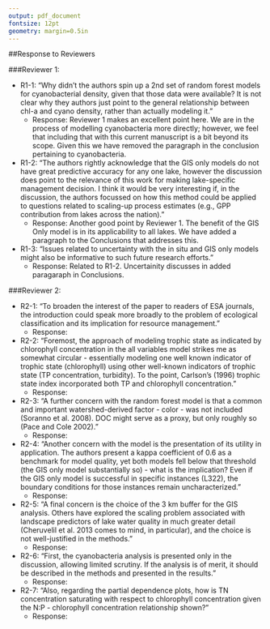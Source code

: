 ---
output: pdf_document
fontsize: 12pt
geometry: margin=0.5in
---

##Response to Reviewers

###Reviewer 1: 

- R1-1: "Why didn't the authors spin up a 2nd set of random forest models for cyanobacterial density, given that those data were available? It is not clear why they authors just point to the general relationship between chl-a and cyano density, rather than actually modeling it."
    - Response: Reviewer 1 makes an excellent point here.  We are in the process of modelling cyanobacteria more directly; however, we feel that including that with this current manuscript is a bit beyond its scope.  Given this we have removed the paragraph in the conclusion pertaining to cyanobacteria. 
    
- R1-2: "The authors rightly acknowledge that the GIS only models do not have great predictive accuracy for any one lake, however the discussion does point to the relevance of this work for making lake-specific management decision. I think it would be very interesting if, in the discussion, the authors focussed on how this method could be applied to questions related to scaling-up process estimates (e.g., GPP contribution from lakes across the nation). "
    - Response: Another good point by Reviewer 1.  The benefit of the GIS Only model is in its applicability to all lakes.  We have added a paragraph to the Conclusions that addresses this.  
    
- R1-3: "Issues related to uncertainty with the in situ and GIS only models might also be informative to such future research efforts. "
    - Response: Related to R1-2.  Uncertainity discusses in added paragaraph in Conclusions.
    
###Reviewer 2:

- R2-1: "To broaden the interest of the paper to readers of ESA journals, the introduction could speak more broadly to the problem of ecological classification and its implication for resource management."
    - Response: 

- R2-2: "Foremost, the approach of modeling trophic state as indicated by chlorophyll concentration in the all variables model strikes me as somewhat circular - essentially modeling one well known indicator of trophic state (chlorophyll) using other well-known indicators of trophic state (TP concentration, turbidity). To the point, Carlson's (1996) trophic state index incorporated both TP and chlorophyll concentration. "
    - Response: 

- R2-3: "A further concern with the random forest model is that a common and important watershed-derived factor - color - was not included (Soranno et al. 2008). DOC might serve as a proxy, but only roughly so (Pace and Cole 2002). "
    - Response: 

- R2-4: "Another concern with the model is the presentation of its utility in application. The authors present a kappa coefficient of 0.6 as a benchmark for model quality, yet both models fell below that threshold (the GIS only model substantially so) - what is the implication? Even if the GIS only model is successful in specific instances (L322), the boundary conditions for those instances remain uncharacterized."
    - Response: 

- R2-5: "A final concern is the choice of the 3 km buffer for the GIS analysis. Others have explored the scaling problem associated with landscape predictors of lake water quality in much greater detail (Cheruvelil et al. 2013 comes to mind, in particular), and the choice is not well-justified in the methods."
    - Response: 

- R2-6: "First, the cyanobacteria analysis is presented only in the discussion, allowing limited scrutiny. If the analysis is of merit, it should be described in the methods and presented in the results."
    - Response: 

- R2-7: "Also, regarding the partial dependence plots, how is TN concentration saturating with respect to chlorophyll concentration given the N:P - chlorophyll concentration relationship shown?"
    - Response: 

